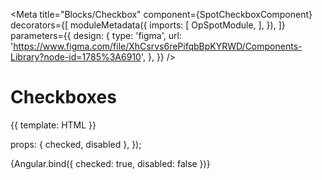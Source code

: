 

<Meta 
  title="Blocks/Checkbox"
  component={SpotCheckboxComponent}
  decorators={[
    moduleMetadata({
      imports: [
        OpSpotModule,
      ],
    }),
  ]}
  parameters={{
    design: {
      type: 'figma',
      url: 'https://www.figma.com/file/XhCsrvs6rePifqbBpKYRWD/Components-Library?node-id=1785%3A6910',
    },
  }}
/>

# Checkboxes


<Canvas>
  <Story name="HTML Template">
    {{ template: HTML }}
  </Story>
</Canvas>

<ArgsTable of={SpotCheckboxComponent} />

  props: { checked, disabled },
});

<Canvas>
  <Story name="Angular component">
    {Angular.bind({ checked: true, disabled: false })}
  </Story>
</Canvas>
